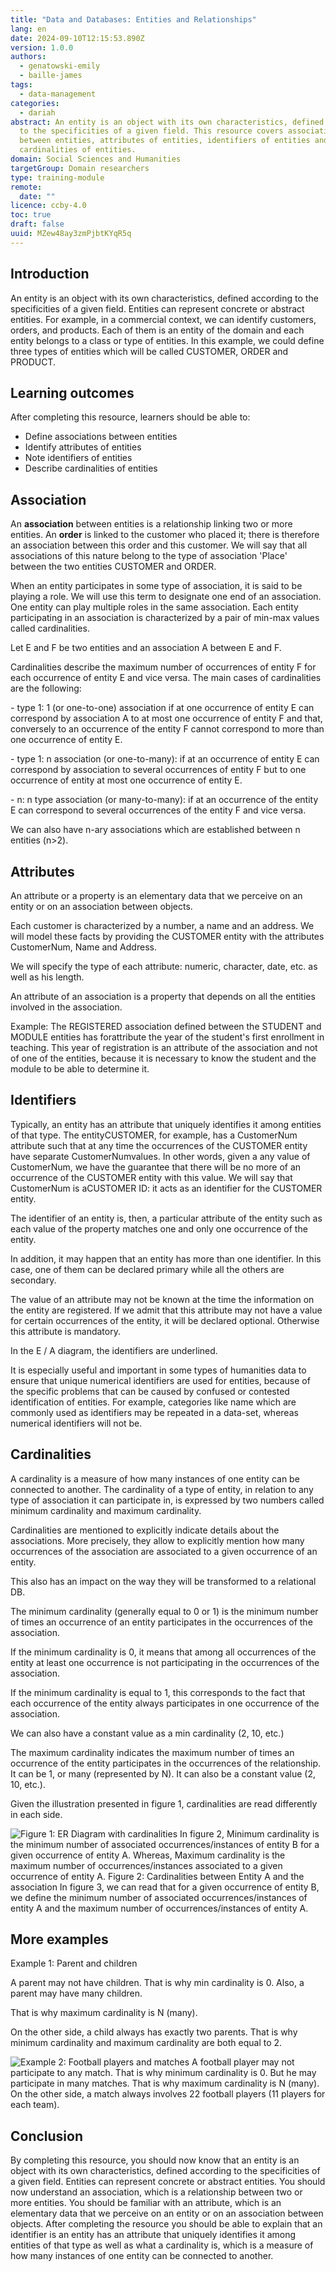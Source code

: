 ```yaml
---
title: "Data and Databases: Entities and Relationships"
lang: en
date: 2024-09-10T12:15:53.890Z
version: 1.0.0
authors:
  - genatowski-emily
  - baille-james
tags:
  - data-management
categories:
  - dariah
abstract: An entity is an object with its own characteristics, defined according
  to the specificities of a given field. This resource covers associations
  between entities, attributes of entities, identifiers of entities and
  cardinalities of entities.
domain: Social Sciences and Humanities
targetGroup: Domain researchers
type: training-module
remote:
  date: ""
licence: ccby-4.0
toc: true
draft: false
uuid: MZew48ay3zmPjbtKYqR5q
---
```

## Introduction

An entity is an object with its own characteristics, defined according to the specificities of a given field. Entities can represent concrete or abstract entities. For example, in a commercial context, we can identify customers, orders, and products. Each of them is an entity of the domain and each entity belongs to a class or type of entities. In this example, we could define three types of entities which will be called CUSTOMER, ORDER and PRODUCT.

## Learning outcomes

After completing this resource, learners should be able to:

- Define associations between entities
- Identify attributes of entities
- Note identifiers of entities
- Describe cardinalities of entities

## Association

An **association** between entities is a relationship linking two or more entities. An **order** is linked to the customer who placed it; there is therefore an association between this order and this customer. We will say that all associations of this nature belong to the type of association 'Place' between the two entities CUSTOMER and ORDER.

When an entity participates in some type of association, it is said to be playing a role. We will use this term to designate one end of an association. One entity can play multiple roles in the same association.  Each entity participating in an association is characterized by a pair of min-max values called cardinalities.

Let E and F be two entities and an association A between E and F.

Cardinalities describe the maximum number of occurrences of entity F for each occurrence of entity E and vice versa. The main cases of cardinalities are the following:

\- type 1: 1 (or one-to-one) association if at one occurrence of entity E can correspond by association A to at most one occurrence of entity F and that, conversely to an occurrence of the entity F cannot correspond to more than one occurrence of entity E.

\- type 1: n association (or one-to-many): if at an occurrence of entity E can correspond by association to several occurrences of entity F but to one occurrence of entity at most one occurrence of entity E.

\- n: n type association (or many-to-many): if at an occurrence of the entity E can correspond to several occurrences of the entity F and vice versa.

We can also have n-ary associations which are established between n entities (n>2).

## Attributes

An attribute or a property is an elementary data that we perceive on an entity or on an association between objects.

Each customer is characterized by a number, a name and an address. We will model these facts by providing the CUSTOMER entity with the attributes CustomerNum, Name and Address.

We will specify the type of each attribute: numeric, character, date, etc. as well as his length.

An attribute of an association is a property that depends on all the entities involved in the association.

Example: The REGISTERED association defined between the STUDENT and MODULE entities has forattribute the year of the student's first enrollment in teaching. This year of registration is an attribute of the association and not of one of the entities, because it is necessary to know the student and the module to be able to determine it.

## Identifiers

Typically, an entity has an attribute that uniquely identifies it among entities of that type. The entityCUSTOMER, for example, has a CustomerNum attribute such that at any time the occurrences of the CUSTOMER entity have separate CustomerNumvalues. In other words, given a any value of CustomerNum, we have the guarantee that there will be no more of an occurrence of the CUSTOMER entity with this value. We will say that CustomerNum is aCUSTOMER ID: it acts as an identifier for the CUSTOMER entity.

The identifier of an entity is, then, a particular attribute of the entity such as each value of the property matches one and only one occurrence of the entity.

In addition, it may happen that an entity has more than one identifier. In this case, one of them can be declared primary while all the others are secondary.

The value of an attribute may not be known at the time the information on the entity are registered. If we admit that this attribute may not have a value for certain occurrences of the entity, it will be declared optional. Otherwise this attribute is mandatory.

In the E / A diagram, the identifiers are underlined.

It is especially useful and important in some types of humanities data to ensure that unique numerical identifiers are used for entities, because of the specific problems that can be caused by confused or contested identification of entities. For example, categories like name which are commonly used as identifiers may be repeated in a data-set, whereas numerical identifiers will not be.

## Cardinalities

A cardinality is a measure of how many instances of one entity can be connected to another. The cardinality of a type of entity, in relation to any type of association it can participate in, is expressed by two numbers called minimum cardinality and maximum cardinality.

Cardinalities are mentioned to explicitly indicate details about the associations. More precisely, they allow to explicitly mention how many occurrences of the association are associated to a given occurrence of an entity.

This also has an impact on the way they will be transformed to a relational DB.

The minimum cardinality (generally equal to 0 or 1) is the minimum number of times an occurrence of an entity participates in the occurrences of the association.

If the minimum cardinality is 0, it means that among all occurrences of the entity at least one occurrence is not participating in the occurrences of the association.

If the minimum cardinality is equal to 1, this corresponds to the fact that each occurrence of the entity always participates in one occurrence of the association.

We can also have a constant value as a min cardinality (2, 10, etc.)

The maximum cardinality indicates the maximum number of times an occurrence of the entity participates in the occurrences of the relationship. It can be 1, or many (represented by N). It can also be a constant value (2, 10, etc.).

Given the illustration presented in figure 1, cardinalities are read differently in each side.

![Figure 1: ER Diagram with cardinalities In figure 2, Minimum cardinality is the minimum number of associated occurrences/instances of entity B  for a given occurrence of entity A. Whereas, Maximum cardinality is the maximum number of  occurrences/instances associated to a given occurrence of entity A. Figure 2: Cardinalities between Entity A and the association In figure 3, we can read that for a given occurrence of entity B, we define the minimum number of  associated occurrences/instances of entity A and the maximum number of occurrences/instances of entity  A.](images/screenshot-2024-05-30-6.53.11-pm.png)



## More examples

Example 1: Parent and children

A parent may not have children. That is why min cardinality is 0. Also, a parent may have many children. 

That is why maximum cardinality is N (many).

On the other side, a child always has exactly two parents. That is why minimum cardinality and maximum cardinality are both equal to 2.

![Example 2: Football players and matches A football player may not participate to any match. That is why minimum cardinality is 0. But he may  participate in many matches. That is why maximum cardinality is N (many). On the other side, a match always involves 22 football players (11 players for each team).](images/screenshot-2024-05-30-6.55.30-pm.png)



## Conclusion

By completing this resource, you should now know that an entity is an object with its own characteristics, defined according to the specificities of a given field. Entities can represent concrete or abstract entities. You should now understand an association, which is a relationship between two or more entities. You should be familiar with an attribute, which is an elementary data that we perceive on an entity or on an association between objects. After completing the resource you should be able to explain that an identifier is an entity has an attribute that uniquely identifies it among entities of that type as well as what a cardinality is, which is a measure of how many instances of one entity can be connected to another.
